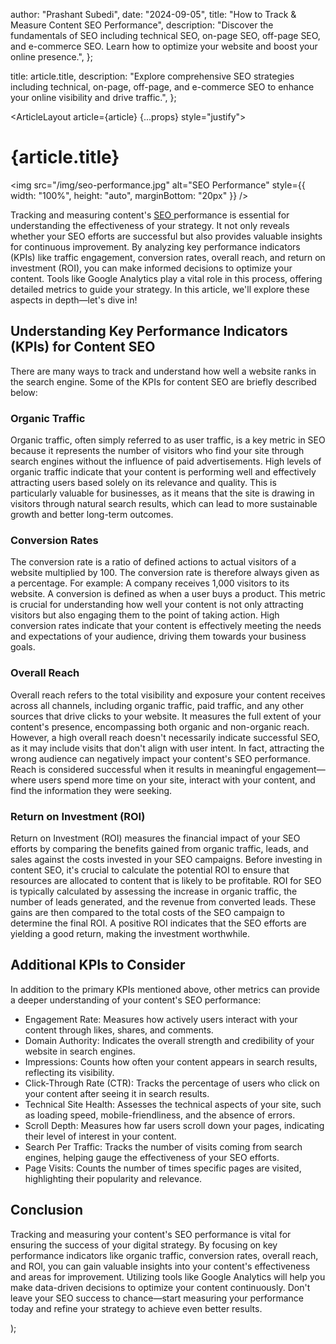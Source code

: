 
  author: "Prashant Subedi",
  date: "2024-09-05",
  title: "How to Track & Measure Content SEO Performance",
  description:
    "Discover the fundamentals of SEO including technical SEO, on-page SEO, off-page SEO, and e-commerce SEO. Learn how to optimize your website and boost your online presence.",
};

  title: article.title,
  description: "Explore comprehensive SEO strategies including technical, on-page, off-page, and e-commerce SEO to enhance your online visibility and drive traffic.",
};

  <ArticleLayout article={article} {...props} style="justify">
    <h1>{article.title}</h1>
    <img
      src="/img/seo-performance.jpg"
      alt="SEO Performance"
      style={{ width: "100%", height: "auto", marginBottom: "20px" }}
    />
    <p className="text-justify">
      Tracking and measuring content&apos;s <a href="everything-you-need-to-know-about-seo">SEO </a>performance is essential for understanding the effectiveness of your strategy. It not only reveals whether your SEO efforts are successful but also provides valuable insights for continuous improvement. By analyzing key performance indicators (KPIs) like traffic engagement, conversion rates, overall reach, and return on investment (ROI), you can make informed decisions to optimize your content. Tools like Google Analytics play a vital role in this process, offering detailed metrics to guide your strategy. In this article, we&apos;ll explore these aspects in depth—let&apos;s dive in!
    </p>
    <h2>Understanding Key Performance Indicators (KPIs) for Content SEO</h2>
    <p className="text-justify">
      There are many ways to track and understand how well a website ranks in the search engine. Some of the KPIs for content SEO are briefly described below:
    </p>
    <h3>Organic Traffic</h3>
    <p className="text-justify">
      Organic traffic, often simply referred to as user traffic, is a key metric in SEO because it represents the number of visitors who find your site through search engines without the influence of paid advertisements. High levels of organic traffic indicate that your content is performing well and effectively attracting users based solely on its relevance and quality. This is particularly valuable for businesses, as it means that the site is drawing in visitors through natural search results, which can lead to more sustainable growth and better long-term outcomes.
    </p>
    <h3>Conversion Rates</h3>
    <p className="text-justify">
      The conversion rate is a ratio of defined actions to actual visitors of a website multiplied by 100. The conversion rate is therefore always given as a percentage. For example: A company receives 1,000 visitors to its website. A conversion is defined as when a user buys a product. This metric is crucial for understanding how well your content is not only attracting visitors but also engaging them to the point of taking action. High conversion rates indicate that your content is effectively meeting the needs and expectations of your audience, driving them towards your business goals.
    </p>
    <h3>Overall Reach</h3>
    <p className="text-justify">
      Overall reach refers to the total visibility and exposure your content receives across all channels, including organic traffic, paid traffic, and any other sources that drive clicks to your website. It measures the full extent of your content&apos;s presence, encompassing both organic and non-organic reach. However, a high overall reach doesn&apos;t necessarily indicate successful SEO, as it may include visits that don&apos;t align with user intent. In fact, attracting the wrong audience can negatively impact your content&apos;s SEO performance. Reach is considered successful when it results in meaningful engagement—where users spend more time on your site, interact with your content, and find the information they were seeking.
    </p>
    <h3>Return on Investment (ROI)</h3>
    <p className="text-justify">
      Return on Investment (ROI) measures the financial impact of your SEO efforts by comparing the benefits gained from organic traffic, leads, and sales against the costs invested in your SEO campaigns. Before investing in content SEO, it&apos;s crucial to calculate the potential ROI to ensure that resources are allocated to content that is likely to be profitable. ROI for SEO is typically calculated by assessing the increase in organic traffic, the number of leads generated, and the revenue from converted leads. These gains are then compared to the total costs of the SEO campaign to determine the final ROI. A positive ROI indicates that the SEO efforts are yielding a good return, making the investment worthwhile.
    </p>
    <h2>Additional KPIs to Consider</h2>
    <p className="text-justify">
      In addition to the primary KPIs mentioned above, other metrics can provide a deeper understanding of your content&apos;s SEO performance:
    </p>
    <ul className="list-disc list-inside text-justify">
      <li>Engagement Rate: Measures how actively users interact with your content through likes, shares, and comments.</li>
      <li>Domain Authority: Indicates the overall strength and credibility of your website in search engines.</li>
      <li>Impressions: Counts how often your content appears in search results, reflecting its visibility.</li>
      <li>Click-Through Rate (CTR): Tracks the percentage of users who click on your content after seeing it in search results.</li>
      <li>Technical Site Health: Assesses the technical aspects of your site, such as loading speed, mobile-friendliness, and the absence of errors.</li>
      <li>Scroll Depth: Measures how far users scroll down your pages, indicating their level of interest in your content.</li>
      <li>Search Per Traffic: Tracks the number of visits coming from search engines, helping gauge the effectiveness of your SEO efforts.</li>
      <li>Page Visits: Counts the number of times specific pages are visited, highlighting their popularity and relevance.</li>
    </ul>
    <h2>Conclusion</h2>
    <p className="text-justify">
      Tracking and measuring your content&apos;s SEO performance is vital for ensuring the success of your digital strategy. By focusing on key performance indicators like organic traffic, conversion rates, overall reach, and ROI, you can gain valuable insights into your content&apos;s effectiveness and areas for improvement. Utilizing tools like Google Analytics will help you make data-driven decisions to optimize your content continuously. Don&apos;t leave your SEO success to chance—start measuring your performance today and refine your strategy to achieve even better results.
    </p>
    
  </ArticleLayout>
);
